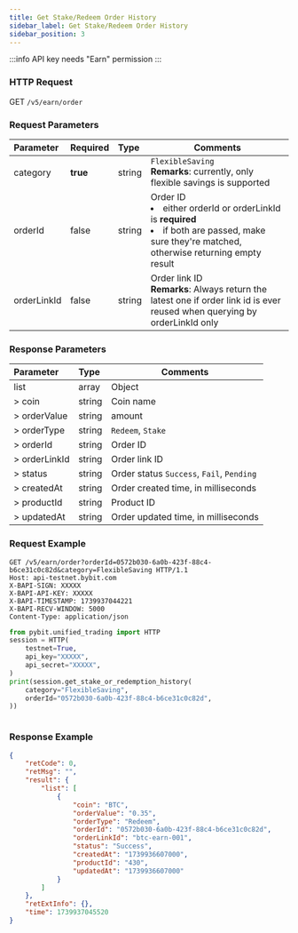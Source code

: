 ```yaml
---
title: Get Stake/Redeem Order History
sidebar_label: Get Stake/Redeem Order History
sidebar_position: 3
---
```

:::info
API key needs "Earn" permission
:::

### HTTP Request
GET `/v5/earn/order`

### Request Parameters
| Parameter | Required | Type | Comments|
|:----- |:-------|:-----|------ |
|category|**true**|string|`FlexibleSaving`<br/>**Remarks**: currently, only flexible savings is supported|
|orderId|false|string|Order ID <li>either orderId or orderLinkId is **required**</li><li>if both are passed, make sure they're matched, otherwise returning empty result</li>|
|orderLinkId|false|string|Order link ID<br/>**Remarks**: Always return the latest one if order link id is ever reused when querying by orderLinkId only|

### Response Parameters
| Parameter | Type | Comments|
|:----- |:-----|----- |
|list|array|Object|
|> coin|string |Coin name |
|> orderValue|string |amount|
|> orderType|string |`Redeem`, `Stake`|
|> orderId|string |Order ID|
|> orderLinkId|string |Order link ID|
|> status|string |Order status `Success`, `Fail`, `Pending`|
|> createdAt|string |Order created time, in milliseconds|
|> productId|string |Product ID|
|> updatedAt|string |Order updated time, in milliseconds|

### Request Example

<Tabs groupId="programming-languages">
<TabItem value="http" label="HTTP">

```http
GET /v5/earn/order?orderId=0572b030-6a0b-423f-88c4-b6ce31c0c82d&category=FlexibleSaving HTTP/1.1
Host: api-testnet.bybit.com
X-BAPI-SIGN: XXXXX
X-BAPI-API-KEY: XXXXX
X-BAPI-TIMESTAMP: 1739937044221
X-BAPI-RECV-WINDOW: 5000
Content-Type: application/json
```

</TabItem>
<TabItem value="python" label="Python">

```python
from pybit.unified_trading import HTTP
session = HTTP(
    testnet=True,
    api_key="XXXXX",
    api_secret="XXXXX",
)
print(session.get_stake_or_redemption_history(
    category="FlexibleSaving",
    orderId="0572b030-6a0b-423f-88c4-b6ce31c0c82d",
))
```

</TabItem>

<TabItem value="Node" label="Node.js">

```n4js

```

</TabItem>
</Tabs>

### Response Example

```json
{
    "retCode": 0,
    "retMsg": "",
    "result": {
        "list": [
            {
                "coin": "BTC",
                "orderValue": "0.35",
                "orderType": "Redeem",
                "orderId": "0572b030-6a0b-423f-88c4-b6ce31c0c82d",
                "orderLinkId": "btc-earn-001",
                "status": "Success",
                "createdAt": "1739936607000",
                "productId": "430",
                "updatedAt": "1739936607000"
            }
        ]
    },
    "retExtInfo": {},
    "time": 1739937045520
}
```
